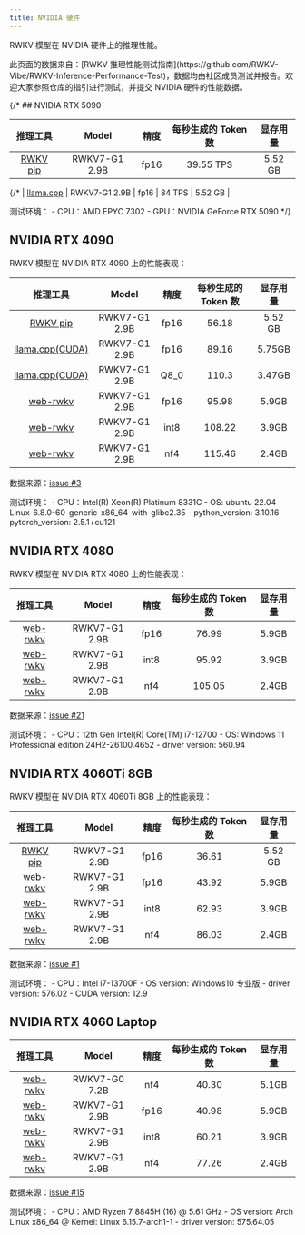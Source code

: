```yaml
---
title: NVIDIA 硬件
---
```


RWKV 模型在 NVIDIA 硬件上的推理性能。

<CallOut type="info">
此页面的数据来自：[RWKV 推理性能测试指南](https://github.com/RWKV-Vibe/RWKV-Inference-Performance-Test)，数据均由社区成员测试并报告。欢迎大家参照仓库的指引进行测试，并提交 NVIDIA 硬件的性能数据。
</CallOut>

{/* ## NVIDIA RTX 5090

| 推理工具 | Model | 精度 | 每秒生成的 Token 数 | 显存用量 | 
| :---: |:---:|:---:|:---:| :----------:|
| [RWKV pip](https://pypi.org/project/rwkv/) | RWKV7-G1 2.9B | fp16 | 39.55 TPS | 5.52 GB |

{/* | [llama.cpp](https://github.com/ggml-org/llama.cpp) | RWKV7-G1 2.9B | fp16 | 84 TPS | 5.52 GB |

<CallOut type="info">
测试环境：
- CPU：AMD EPYC 7302
- GPU：NVIDIA GeForce RTX 5090
</CallOut> */}

## NVIDIA RTX 4090

RWKV 模型在 NVIDIA RTX 4090 上的性能表现：

| 推理工具 | Model | 精度 | 每秒生成的 Token 数 | 显存用量 | 
| :---: |:---:|:---:|:---:| :----------:|
| [RWKV pip](https://pypi.org/project/rwkv/)  | RWKV7-G1 2.9B | fp16 | 56.18 | 5.52 GB |
| [llama.cpp(CUDA)](https://github.com/ggml-org/llama.cpp)  | RWKV7-G1 2.9B | fp16 | 89.16 | 5.75GB |
| [llama.cpp(CUDA)](https://github.com/ggml-org/llama.cpp)  | RWKV7-G1 2.9B | Q8_0 | 110.3 |3.47GB |
| [web-rwkv](https://github.com/cryscan/web-rwkv) | RWKV7-G1 2.9B | fp16 |  95.98 | 5.9GB |
| [web-rwkv](https://github.com/cryscan/web-rwkv) | RWKV7-G1 2.9B | int8  |  108.22 | 3.9GB |
| [web-rwkv](https://github.com/cryscan/web-rwkv) | RWKV7-G1 2.9B | nf4 |  115.46  | 2.4GB |

数据来源：[issue #3](https://github.com/RWKV-Vibe/RWKV-Inference-Performance-Test/issues/3)

<CallOut type="info">
测试环境：
- CPU：Intel(R) Xeon(R) Platinum 8331C
- OS: ubuntu 22.04 Linux-6.8.0-60-generic-x86_64-with-glibc2.35
- python_version: 3.10.16
- pytorch_version: 2.5.1+cu121
</CallOut>

## NVIDIA RTX 4080

RWKV 模型在 NVIDIA RTX 4080 上的性能表现：

| 推理工具 | Model | 精度 | 每秒生成的 Token 数 | 显存用量 | 
| :---: |:---:|:---:|:---:| :----------:|
| [web-rwkv](https://github.com/cryscan/web-rwkv) | RWKV7-G1 2.9B | fp16 |  76.99 | 5.9GB |
| [web-rwkv](https://github.com/cryscan/web-rwkv) | RWKV7-G1 2.9B | int8  |  95.92 | 3.9GB |
| [web-rwkv](https://github.com/cryscan/web-rwkv) | RWKV7-G1 2.9B | nf4 |  105.05  | 2.4GB |

数据来源：[issue #21](https://github.com/RWKV-Vibe/RWKV-Inference-Performance-Test/issues/21)

<CallOut type="info">
测试环境：
- CPU：12th Gen Intel(R) Core(TM) i7-12700
- OS: Windows 11 Professional edition 24H2-26100.4652
- driver version: 560.94
</CallOut>


## NVIDIA RTX 4060Ti 8GB

RWKV 模型在 NVIDIA RTX 4060Ti 8GB 上的性能表现：

| 推理工具 | Model | 精度 | 每秒生成的 Token 数 | 显存用量 | 
| :---: |:---:|:---:|:---:| :----------:|
| [RWKV pip](https://pypi.org/project/rwkv/)  | RWKV7-G1 2.9B | fp16 | 36.61 | 5.52 GB |
| [web-rwkv](https://github.com/cryscan/web-rwkv) | RWKV7-G1 2.9B | fp16 |  43.92 | 5.9GB |
| [web-rwkv](https://github.com/cryscan/web-rwkv) | RWKV7-G1 2.9B | int8  | 62.93  | 3.9GB |
| [web-rwkv](https://github.com/cryscan/web-rwkv) | RWKV7-G1 2.9B | nf4 |  86.03  | 2.4GB |

数据来源：[issue #1](https://github.com/RWKV-Vibe/RWKV-Inference-Performance-Test/issues/1)

<CallOut type="info">
测试环境：
- CPU：Intel i7-13700F
- OS version: Windows10 专业版
- driver version: 576.02
- CUDA version: 12.9
</CallOut>

## NVIDIA RTX 4060 Laptop

| 推理工具 | Model | 精度 | 每秒生成的 Token 数 | 显存用量 | 
| :---: |:---:|:---:|:---:| :----------:|
| [web-rwkv](https://github.com/cryscan/web-rwkv)  | <span className="bg-red-100 text-red-800 px-2 py-1 rounded dark:bg-red-950/50 dark:text-red-300">RWKV7-G0 7.2B</span> | nf4 | 40.30 | 5.1GB |
| [web-rwkv](https://github.com/cryscan/web-rwkv) | RWKV7-G1 2.9B | fp16 |  40.98 | 5.9GB |
| [web-rwkv](https://github.com/cryscan/web-rwkv) | RWKV7-G1 2.9B | int8  | 60.21  | 3.9GB |
| [web-rwkv](https://github.com/cryscan/web-rwkv) | RWKV7-G1 2.9B | nf4 |  77.26  | 2.4GB |

数据来源：[issue #15](https://github.com/RWKV-Vibe/RWKV-Inference-Performance-Test/issues/15)

<CallOut type="info">
测试环境：
- CPU：AMD Ryzen 7 8845H (16) @ 5.61 GHz
- OS version: Arch Linux x86_64 @ Kernel: Linux 6.15.7-arch1-1
- driver version: 575.64.05
</CallOut>